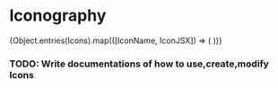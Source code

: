 
<Meta
  title="Iconography"
/>

# Iconography

<IconGallery>
  {Object.entries(Icons).map(([IconName, IconJSX]) => (
    <IconItem name={IconName} key={IconName}>
      <IconJSX />
    </IconItem>
  ))}
</IconGallery>

### TODO: Write documentations of how to use,create,modify Icons
